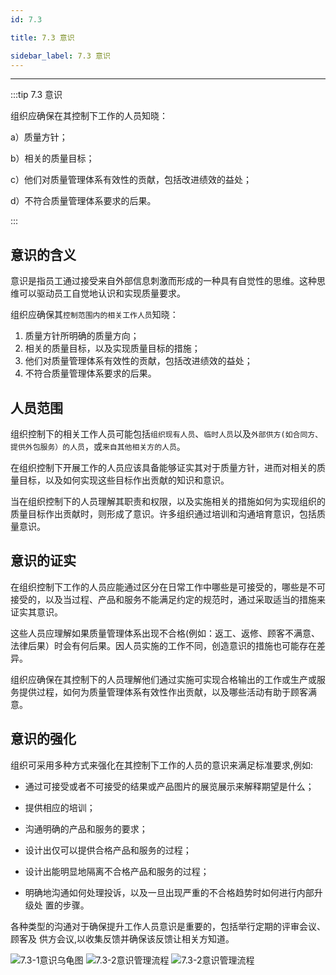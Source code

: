 ```yaml
---
id: 7.3

title: 7.3 意识

sidebar_label: 7.3 意识
---
```




---

:::tip <F size="larger"> 7.3 意识</F>

 
组织应确保在其控制下工作的人员知晓：

a）质量方针；

b）相关的质量目标；

c）他们对质量管理体系有效性的贡献，包括改进绩效的益处；

d）不符合质量管理体系要求的后果。

:::

## 意识的含义

意识是指员工通过接受来自外部信息刺激而形成的一种具有自觉性的思维。这种思维可以驱动员工自觉地认识和实现质量要求。

组织应确保其`控制范围内的相关工作人员`知晓：

1. 质量方针所明确的质量方向；
2. 相关的质量目标，以及实现质量目标的措施；
3. 他们对质量管理体系有效性的贡献，包括改进绩效的益处；
4. 不符合质量管理体系要求的后果。

## 人员范围

组织控制下的相关工作人员可能包括`组织现有人员`、`临时人员`以及`外部供方(如合同方、提供外包服务）的人员`，或`来自其他相关方的人员`。

在组织控制下开展工作的人员应该具备能够证实其对于质量方针，进而对相关的质量目标，以及如何实现这些目标作出贡献的知识和意识。

当在组织控制下的人员理解其职责和权限，以及实施相关的措施如何为实现组织的质量目标作出贡献时，则形成了意识。许多组织通过培训和沟通培育意识，包括质量意识。

## 意识的证实

在组织控制下工作的人员应能通过区分在日常工作中哪些是可接受的，哪些是不可接受的，以及当过程、产品和服务不能满足约定的规范时，通过采取适当的措施来证实其意识。

这些人员应理解如果质量管理体系出现不合格(例如：返工、返修、顾客不满意、法律后果）时会有何后果。因人员实施的工作不同，创造意识的措施也可能存在差异。

组织应确保在其控制下的人员理解他们通过实施可实现合格输出的工作或生产或服务提供过程，如何为质量管理体系有效性作出贡献，以及哪些活动有助于顾客满意。

## 意识的强化

组织可采用多种方式来强化在其控制下工作的人员的意识来满足标准要求,例如:

- 通过可接受或者不可接受的结果或产品图片的展览展示来解释期望是什么；

- 提供相应的培训；

- 沟通明确的产品和服务的要求；

- 设计出仅可以提供合格产品和服务的过程；

- 设计出能明显地隔离不合格产品和服务的过程；

- 明确地沟通如何处理投诉，以及一旦出现严重的不合格趋势时如何进行内部升级处 置的步骤。

各种类型的沟通对于确保提升工作人员意识是重要的，包括举行定期的评审会议、顾客及 供方会议,以收集反馈并确保该反馈让相关方知道。

![7.3-1意识乌龟图](/images/7.3-1意识乌龟图.png)
![7.3-2意识管理流程](/images/7.3-2意识管理流程.png)
![7.3-2意识管理流程](/images/7.3-2意识管理流程2.png)
